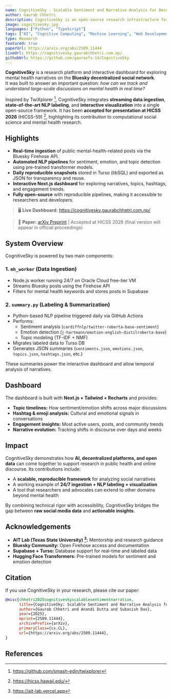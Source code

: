 ```yaml
---
name: CognitiveSky - Scalable Sentiment and Narrative Analysis for Decentralized Social Media
author: Gaurab Chhetri
description: CognitiveSky is an open-source research infrastructure for analyzing mental health narratives on Bluesky, combining real-time ingestion, NLP pipelines, and an interactive Next.js dashboard. Accepted for presentation at HICSS 2026. Preprint available on arXiv, final version will appear in official proceedings.
image: cognitivesky.jpg
languages: ["Python", "TypeScript"]
tags: ["AI", "Cognitive Computing", "Machine Learning", "Web Development"]
type: Research
featured: true
paperUrl: https://arxiv.org/abs/2509.11444
liveUrl: https://cognitivesky.gaurabchhetri.com.np/
githubUrl: https://github.com/gauravfs-14/CognitiveSky
---
```


**CognitiveSky** is a research platform and interactive dashboard for exploring mental health narratives on the **Bluesky decentralized social network**.  
It was built to answer an important question: *how can we track and understand large-scale discussions on mental health in real time?*

Inspired by TwiXplorer [^1], CognitiveSky integrates **streaming data ingestion**, **state-of-the-art NLP labeling**, and **interactive visualization** into a single open-source framework. It has been **accepted for presentation at HICSS 2026** (HICSS-59) [^2], highlighting its contribution to computational social science and mental health research.

## Highlights

- **Real-time ingestion** of public mental-health-related posts via the Bluesky Firehose API.  
- **Automated NLP pipelines** for sentiment, emotion, and topic detection using pre-trained transformer models.  
- **Daily reproducible snapshots** stored in Turso (libSQL) and exported as JSON for transparency and reuse.  
- **Interactive Next.js dashboard** for exploring narratives, topics, hashtags, and engagement trends.  
- **Fully open-source** with reproducible pipelines, making it accessible to researchers and developers.  

> 🖥️ **Live Dashboard:** https://cognitivesky.gaurabchhetri.com.np/

> 📑 **Paper:** [arXiv Preprint](https://arxiv.org/abs/2509.11444) | Accepted at HICSS 2026 (final version will appear in official proceedings)

## System Overview

CognitiveSky is powered by two main components:

### 1. **`mh_worker` (Data Ingestion)**  
- Node.js worker running 24/7 on Oracle Cloud free-tier VM  
- Streams Bluesky posts using the Firehose API  
- Filters for mental health keywords and stores posts in Supabase  

### 2. **`summary.py` (Labeling & Summarization)**  
- Python-based NLP pipeline triggered daily via GitHub Actions  
- Performs:
  - Sentiment analysis (`cardiffnlp/twitter-roberta-base-sentiment`)  
  - Emotion detection (`j-hartmann/emotion-english-distilroberta-base`)  
  - Topic modeling (TF-IDF + NMF)  
- Migrates labeled data to Turso DB  
- Generates JSON summaries (`sentiments.json`, `emotions.json`, `topics.json`, `hashtags.json`, etc.)  

These summaries power the interactive dashboard and allow temporal analysis of narratives.

## Dashboard

The dashboard is built with **Next.js + Tailwind + Recharts** and provides:  
- **Topic timelines:** How sentiment/emotion shifts across major discussions  
- **Hashtag & emoji analysis:** Cultural and emotional signals in conversations  
- **Engagement insights:** Most active users, posts, and community trends  
- **Narrative evolution:** Tracking shifts in discourse over days and weeks  

## Impact

CognitiveSky demonstrates how **AI, decentralized platforms, and open data** can come together to support research in public health and online discourse. Its contributions include:  

- A **scalable, reproducible framework** for analyzing social narratives  
- A working example of **24/7 ingestion + NLP labeling + visualization**  
- A tool that researchers and advocates can extend to other domains beyond mental health  

By combining technical rigor with accessibility, CognitiveSky bridges the gap between **raw social media data** and **actionable insights**.

## Acknowledgements  

- **AIT Lab (Texas State University) [^3]:** Mentorship and research guidance  
- **Bluesky Community:** Open Firehose access and documentation  
- **Supabase + Turso:** Database support for real-time and labeled data  
- **Hugging Face Transformers:** Pre-trained models for sentiment and emotion detection  

## Citation

If you use CognitiveSky in your research, please cite our paper:

```bibtex
@misc{chhetri2025cognitiveskyscalablesentimentnarrative,
      title={CognitiveSky: Scalable Sentiment and Narrative Analysis for Decentralized Social Media}, 
      author={Gaurab Chhetri and Anandi Dutta and Subasish Das},
      year={2025},
      eprint={2509.11444},
      archivePrefix={arXiv},
      primaryClass={cs.CL},
      url={https://arxiv.org/abs/2509.11444}, 
}
```

## References
[^1]: https://github.com/smash-edin/twixplorer
[^2]: https://hicss.hawaii.edu/
[^3]: https://ait-lab.vercel.app